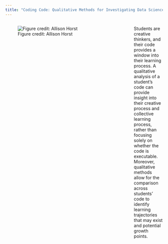```yaml
---
title: "Coding Code: Qualitative Methods for Investigating Data Science Skills"
---
```


::: columns
::: {.column width="75%"}
![Figure credit: Allison Horst](images/allison_horst_white_flip.jpg){fig-alt="A galaxy emerges from a young person's laptop"}
:::

::: {.column width="5%"}
:::

::: {.column width="20%"}
Students are creative thinkers, and their code provides a window into their learning process. A qualitative analysis of a student's code can provide insight into their creative process and collective learning process, rather than focusing solely on whether the code is executable. Moreover, qualitative methods allow for the comparison across students' code to identify learning trajectories that may exist and potential growth points.
:::
:::



